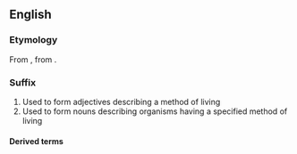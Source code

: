 {{also|biotic|biòtic}}
==English==

===Etymology===
From {{etyl|grc|en}} {{m|grc|βιωτικός||of life}}, from {{m|grc|βίος||life}}.

===Suffix===
{{en-suffix}}

# Used to form adjectives describing a method of living
# Used to form nouns describing organisms having a specified method of living

====Derived terms====
{{suffixsee|en}}
{{der3|lang=en|{{l|en|anabiotic}}
|{{l|en|chronobiotic}}
|{{l|en|halobiotic}}
|{{l|en|kleptobiotic}}
|{{l|en|lestobiotic}}
|{{l|en|lithobiotic}}
|{{l|en|parasymbiotic}}
|{{l|en|saprobiotic}}
}}